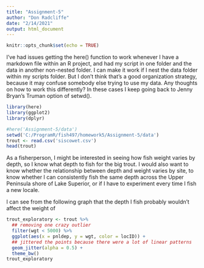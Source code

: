```yaml
---
title: "Assignment-5"
author: "Don Radcliffe"
date: "2/14/2021"
output: html_document
---
```


```r
knitr::opts_chunk$set(echo = TRUE)
```

I've had issues getting the here() function to work whenever I have a markdown file within an R project, and had my script in one folder and the data in another non-nested folder.  I can make it work if I nest the data folder within my scripts folder.  But I don't think that's a good organization strategy, because it may confuse somebody else trying to use my data.  Any thoughts on how to work this differently?  In these cases I keep going back to Jenny Bryan's Truman option of setwd().
```r
library(here)
library(ggplot2)
library(dplyr)

#here('Assignment-5/data')
setwd('C:/ProgramR/fish497/homework5/Assignment-5/data')
trout <- read.csv('siscowet.csv')
head(trout)
```

As a fisherperson, I might be interested in seeing how fish weight varies by depth, so I know what depth to fish for the big trout.  I would also want to know whether the relationship between depth and weight varies by site, to know whether I can consistently fish the same depth across the Upper Peninsula shore of Lake Superior, or if I have to experiment every time I fish a new locale. 

I can see from the following graph that the depth I fish probably wouldn't affect the weight of  
```r
trout_exploratory <- trout %>%
  ## removing one crazy outlier
  filter(wgt < 5000) %>%
  ggplot(aes(x = pnldep, y = wgt, color = locID)) +
  ## jittered the points because there were a lot of linear patterns
  geom_jitter(alpha = 0.5) +
  theme_bw()
trout_exploratory
```